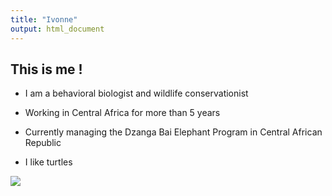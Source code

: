 ```yaml
---
title: "Ivonne"
output: html_document
---
```


## This is me !

* I am a behavioral biologist and wildlife conservationist
* Working in Central Africa for more than 5 years
* Currently managing the Dzanga Bai Elephant Program in Central African Republic

* I like turtles

![](https://www.theregreview.org/wp-content/uploads/2017/04/sea-turtle.jpg)